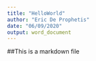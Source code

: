 ```yaml
---
title: "HelloWorld"
author: "Eric De Prophetis"
date: "06/09/2020"
output: word_document
---
```


##This is a markdown file